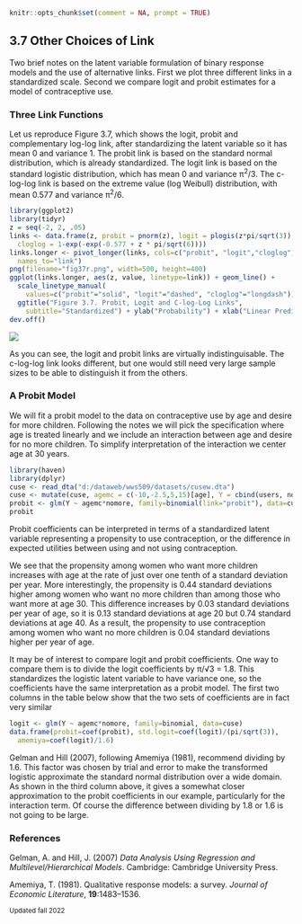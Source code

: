 
```r
knitr::opts_chunk$set(comment = NA, prompt = TRUE)
```

## 3.7 Other Choices of Link

Two brief notes on the latent variable formulation of binary response
models and the use of alternative links. First we plot three different
links in a standardized scale. Second we compare logit and probit
estimates for a model of contraceptive use.

### Three Link Functions

Let us reproduce Figure 3.7, which shows the logit, probit and
complementary log-log link, after standardizing the latent variable so
it has mean 0 and variance 1. The probit link is based on the standard
normal distribution, which is already standardized. The logit link is
based on the standard logistic distribution, which has mean 0 and
variance π^2^/3. The c-log-log link is based on the extreme value (log
Weibull) distribution, with mean 0.577 and variance π^2^/6.

```r
library(ggplot2)
library(tidyr)
z = seq(-2, 2, .05)
links <- data.frame(z, probit = pnorm(z), logit = plogis(z*pi/sqrt(3)), 
  cloglog = 1-exp(-exp(-0.577 + z * pi/sqrt(6))))
links.longer <- pivot_longer(links, cols=c("probit", "logit","cloglog"), 
  names_to="link")
png(filename="fig37r.png", width=500, height=400)	
ggplot(links.longer, aes(z, value, linetype=link)) + geom_line() +
  scale_linetype_manual(
	values=c("probit"="solid", "logit"="dashed", "cloglog"="longdash")) +
  ggtitle("Figure 3.7. Probit, Logit and C-log-Log Links", 
    subtitle="Standardized") + ylab("Probability") + xlab("Linear Predictor")
dev.off()
```

![](fig37r.png){.img-responsive .center-block .r}

As you can see, the logit and probit links are virtually
indistinguisable. The c-log-log link looks different, but one would
still need very large sample sizes to be able to distinguish it from the
others.

### A Probit Model

We will fit a probit model to the data on contraceptive use by age and
desire for more children. Following the notes we will pick the
specification where age is treated linearly and we include an
interaction between age and desire for no more children. To simplify
interpretation of the interaction we center age at 30 years.

```r
library(haven)
library(dplyr)
cuse <- read_dta("d:/dataweb/wws509/datasets/cusew.dta") 
cuse <- mutate(cuse, agemc = c(-10,-2.5,5,15)[age], Y = cbind(users, nonusers))
probit <- glm(Y ~ agemc*nomore, family=binomial(link="probit"), data=cuse)
probit
```

Probit coefficients can be interpreted in terms of a standardized latent
variable representing a propensity to use contraception, or the
difference in expected utilities between using and not using
contraception.

We see that the propensity among women who want more children increases
with age at the rate of just over one tenth of a standard deviation per
year. More interestingly, the propensity is 0.44 standard deviations
higher among women who want no more children than among those who want
more at age 30. This difference increases by 0.03 standard deviations
per year of age, so it is 0.13 standard deviations at age 20 but 0.74
standard deviations at age 40. As a result, the propensity to use
contraception among women who want no more children is 0.04 standard
deviations higher per year of age.

It may be of interest to compare logit and probit coefficients. One way
to compare them is to divide the logit coefficients by π/√3 = 1.8.
This standardizes the logistic latent variable to have variance one, so
the coefficients have the same interpretation as a probit model. The first
two columns in the table below show that the two sets of coefficients are
in fact very similar

```r
logit <- glm(Y ~ agemc*nomore, family=binomial, data=cuse)
data.frame(probit=coef(probit), std.logit=coef(logit)/(pi/sqrt(3)), 
  amemiya=coef(logit)/1.6)
```

Gelman and Hill (2007), following Amemiya (1981), recommend dividing by 1.6.
This factor was chosen by trial and error to make the transformed logistic
approximate the standard normal distribution over a wide domain. As
shown in the third column above, it gives a somewhat closer approximation
to the probit coefficients in our example, particularly for the interaction
term. Of course the difference between dividing by 1.8 or 1.6 is not going to
be large.

### References

Gelman, A. and Hill, J. (2007) *Data Analysis Using Regression and
Multilevel/Hierarchical Models*. Cambridge: Cambridge University Press.

Amemiya, T. (1981). Qualitative response models: a survey. *Journal
of Economic Literature*, __19__:1483--1536.

<small>Updated fall 2022</small>

